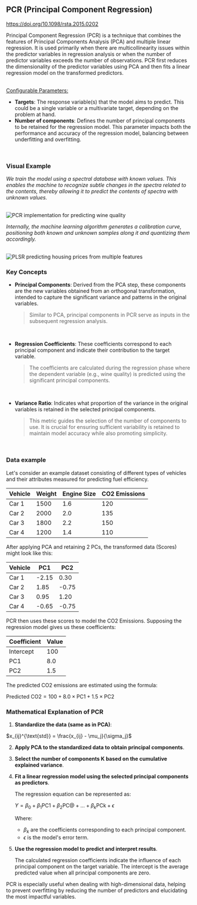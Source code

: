 
## PCR (Principal Component Regression)

https://doi.org/10.1098/rsta.2015.0202

Principal Component Regression (PCR) is a technique that combines the features of Principal Components Analysis (PCA) and multiple linear regression. It is used primarily when there are multicollinearity issues within the predictor variables in regression analysis or when the number of predictor variables exceeds the number of observations. PCR first reduces the dimensionality of the predictor variables using PCA and then fits a linear regression model on the transformed predictors.

<br />
<u>Configurable Parameters:</u>

- **Targets**: The response variable(s) that the model aims to predict. This could be a single variable or a multivariate target, depending on the problem at hand.
- **Number of components**: Defines the number of principal components to be retained for the regression model. This parameter impacts both the performance and accuracy of the regression model, balancing between underfitting and overfitting.

<br />

### Visual Example

_We train the model using a spectral database with known values. This enables the machine to recognize subtle changes in the spectra related to the contents, thereby allowing it to predict the contents of spectra with unknown values._

<br />
<Image
  src={`${imagePath}regression_database_example1.png`}
  alt='PCR implementation for predicting wine quality'
  width={1080}
  height={373}
/>
<br />

_Internally, the machine learning algorithm generates a calibration curve, positioning both known and unknown samples along it and quantizing them accordingly._

<br />
<Image
  class='image-center'
  src={`${imagePath}regression_database_example2.png`}
  alt='PLSR predicting housing prices from multiple features'
  width={512}
  height={373}
/>

### Key Concepts

- **Principal Components**: Derived from the PCA step, these components are the new variables obtained from an orthogonal transformation, intended to capture the significant variance and patterns in the original variables.

  > Similar to PCA, principal components in PCR serve as inputs in the subsequent regression analysis.

  <br />

- **Regression Coefficients**: These coefficients correspond to each principal component and indicate their contribution to the target variable.

  > The coefficients are calculated during the regression phase where the dependent variable (e.g., wine quality) is predicted using the significant principal components.

  <br />

- **Variance Ratio**: Indicates what proportion of the variance in the original variables is retained in the selected principal components.

  > This metric guides the selection of the number of components to use. It is crucial for ensuring sufficient variability is retained to maintain model accuracy while also promoting simplicity.

  <br />

### Data example

Let's consider an example dataset consisting of different types of vehicles and their attributes measured for predicting fuel efficiency.

| Vehicle | Weight | Engine Size | CO2 Emissions |
| ------- | ------ | ----------- | ------------- |
| Car 1   | 1500   | 1.6         | 120           |
| Car 2   | 2000   | 2.0         | 135           |
| Car 3   | 1800   | 2.2         | 150           |
| Car 4   | 1200   | 1.4         | 110           |

After applying PCA and retaining 2 PCs, the transformed data (Scores) might look like this:

| Vehicle | PC1   | PC2   |
| ------- | ----- | ----- |
| Car 1   | -2.15 | 0.30  |
| Car 2   | 1.85  | -0.75 |
| Car 3   | 0.95  | 1.20  |
| Car 4   | -0.65 | -0.75 |

PCR then uses these scores to model the CO2 Emissions. Supposing the regression model gives us these coefficients:

| Coefficient | Value |
| ----------- | ----- |
| Intercept   | 100   |
| PC1         | 8.0   |
| PC2         | 1.5   |

The predicted CO2 emissions are estimated using the formula:

$\text{Predicted CO2} = 100 + 8.0 \times \text{PC1} + 1.5 \times \text{PC2}$

### Mathematical Explanation of PCR

1. **Standardize the data (same as in PCA)**:

$x_{ij}^{\text{std}} = \frac{x_{ij} - \mu_j}{\sigma_j}$

2. **Apply PCA to the standardized data to obtain principal components**.

3. **Select the number of components $\mathbf{K}$ based on the cumulative explained variance**.

4. **Fit a linear regression model using the selected principal components as predictors**.

   The regression equation can be represented as:

   $Y = \beta_0 + \beta_1 \text{PC1} + \beta_2 \text{PC@} + \ldots + \beta_k \text{PCk} + \epsilon$

   Where:

   - $\beta_k$ are the coefficients corresponding to each principal component.
   - $\epsilon$ is the model's error term.

5. **Use the regression model to predict and interpret results**.

   The calculated regression coefficients indicate the influence of each principal component on the target variable. The intercept is the average predicted value when all principal components are zero.

PCR is especially useful when dealing with high-dimensional data, helping to prevent overfitting by reducing the number of predictors and elucidating the most impactful variables.
